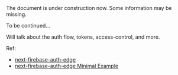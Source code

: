 
<Callout type="warning" emoji="🚧">
  The document is under construction now. Some information may be missing.
</Callout>

To be continued...

Will talk about the auth flow, tokens, access-control, and more.

Ref:

- [next-firebase-auth-edge](https://next-firebase-auth-edge-docs.vercel.app/)
- [next-firebase-auth-edge Minimal Example](https://github.com/awinogrodzki/next-firebase-auth-edge/tree/main/examples/next-typescript-minimal)
